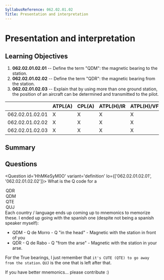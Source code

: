 ```yaml
---
SyllabusReference: 062.02.01.02
Title: Presentation and interpretation
---
```


# Presentation and interpretation

## Learning Objectives

1. **062.02.01.02.01** -- Define the term "QDM": the magnetic bearing to the
   station.
2. **062.02.01.02.02** -- Define the term "QDR": the magnetic bearing from the
   station.
3. **062.02.01.02.03** -- Explain that by using more than one ground station,
   the position of an aircraft can be determined and transmitted to the pilot.

|                 | ATPL(A) | CPL(A) | ATPL(H)/IR | ATPL(H)/VFR | CPL(H) | IR  | CBIR(A) |
| --------------- | ------- | ------ | ---------- | ----------- | ------ | --- | ------- |
| 062.02.01.02.01 | X       | X      | X          | X           | X      | X   | X       |
| 062.02.01.02.02 | X       | X      | X          | X           | X      | X   | X       |
| 062.02.01.02.03 | X       | X      | X          | X           | X      | X   |         |

## Summary

## Questions

<Question id='HhMKeSyM0O' variant='definition' lo={['062.02.01.02.01', '062.02.01.02.02']}>
  <Text variant='oneCorrect'>What is the Q code for a <Subject/></Text>
  <Option id='HhMKeSyM0O-1' subject={['Magnetic Bearing from a VDF station']}>QDR</Option>
  <Option id='HhMKeSyM0O-2' subject={['Magnetic Bearing to a VDF station']}>QDM</Option>
  <Option id='HhMKeSyM0O-3' subject={['True Bearing from a VDF station']}>QTE</Option>
  <Option id='HhMKeSyM0O-4' subject={['True Bearing to a VDF']}>QUJ</Option>
  <Explanation>
   Each country / language ends up coming up to mnemonics to memorize these. I ended up
   going with the spanish one (despite not being a spanish speaker myself):
  
   - QDM - Q de Morro - Q "in the head" - Magnetic with the station in front of you 
   - QDR - Q de Rabo - Q "from the arse" - Magnetic with the station in your arse.
  
   For the True bearings, I just remember that `it's CUTE (QTE) to go away from the station`.
   `QUJ` is the one that is left after that.

If you have better mnemonics... please contribute :)

  </Explanation>
</Question>
